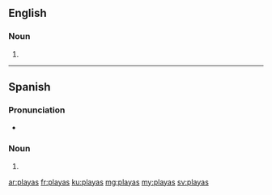 ==English==

===Noun===
{{head|en|plural}}

# {{plural of|playa|lang=en|nocat=1}}

----

==Spanish==

===Pronunciation===
* {{IPA|/ˈplajas/|lang=es|nocat=1}}

===Noun===
{{head|es|noun form|g=f-p}}

# {{plural of|playa|lang=es|nocat=1}}

[[ar:playas]]
[[fr:playas]]
[[ku:playas]]
[[mg:playas]]
[[my:playas]]
[[sv:playas]]